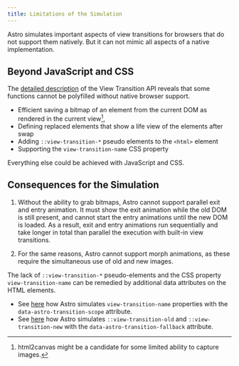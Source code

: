 ```yaml
---
title: Limitations of the Simulation
---
```


Astro simulates important aspects of view transitions for browsers that do not support them natively. But it can not mimic all aspects of a native implementation.

## Beyond JavaScript and CSS
The [detailed description](/jotter/api/details/) of the View Transition API reveals that some functions cannot be polyfilled without native browser support.
- Efficient saving a bitmap of an element from the current DOM as rendered in the current view[^1],
- Defining replaced elements that show a life view of the elements after swap
- Adding `::view-transition-*` pseudo elements to the `<html>` element
- Supporting the `view-transition-name` CSS property

[^1]: html2canvas might be a candidate for some limited ability to capture images.

Everything else could be achieved with JavaScript and CSS.

## Consequences for the Simulation


1. Without the ability to grab bitmaps, Astro cannot support parallel exit and entry animation. It must show the exit animation while the old DOM is still present, and cannot start the entry animations until the new DOM is loaded. As a result, exit and entry animations run sequentially and take longer in total than parallel the execution with built-in view transitions.

2. For the same reasons, Astro cannot support morph animations, as these require the simultaneous use of old and new images.

The lack of `::view-transition-*` pseudo-elements and the CSS property `view-transition-name` can be remedied by additional data attributes on the HTML elements.

* See [here](/jotter/astro/directives/#transitionname) how Astro simulates `view-transition-name` properties with the  `data-astro-transition-scope` attribute.
* See [here](/jotter/astro/directives/#transitionanimate) how Astro simulates `::view-transition-old` and `::view-transition-new` with the `data-astro-transition-fallback` attribute.

